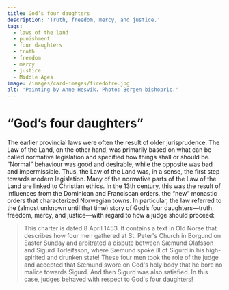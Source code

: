 ```yaml
---
title: God’s four daughters
description: 'Truth, freedom, mercy, and justice.'
tags:
  - laws of the land
  - punishment
  - four daughters
  - truth
  - freedom
  - mercy
  - justice
  - Middle Ages
image: /images/card-images/firedotre.jpg
alt: 'Painting by Anne Hesvik. Photo: Bergen bishopric.'
---
```




# “God’s four daughters”




<Container stil="initial side">
    The earlier provincial laws were often the result of older jurisprudence.
    The Law of the Land, on the other hand, was primarily based on what can be called normative legislation and specified how things shall or should be.
    “Normal” behaviour was good and desirable, while the opposite was bad and impermissible.
    Thus, the Law of the Land was, in a sense, the first step towards modern legislation.
    Many of the normative parts of the Law of the Land are linked to Christian ethics.
    In the 13th century, this was the result of influences from the Dominican and Franciscan orders, the “new” monastic orders that characterized Norwegian towns.
    In particular, the law referred to the (almost unknown until that time) story of God’s four daughters—truth, freedom, mercy, and justice—with regard to how a judge should proceed:
</Container>

<Blockquote
    quote='“And the four sisters are Mercy and Verity, Justice and Peace 
        Mercy is to prevent cruelty or hatred from entering judgements. 
        Verity is to ensure that lies will not be told. 
        Justice is to prevent unrighteousness from skewing just judgements. 
        Peace is to guard against a vehement judgement of condemnation being passed in anger until a just judgement is made.”'
    footer='Human Inviolability section, chapter 18' />



<Work id="ubb-diplom-0130" marcus="https://marcus.uib.no/instance/charter/ubb-diplom-0130.html">
This charter is dated 8 April 1453. It contains a text in Old Norse that describes how four men gathered at St. Peter's Church in Borgund on Easter Sunday and arbitrated a dispute between Sæmund Olafsson and Sigurd Torleifsson, where Sæmund spoke ill of Sigurd in his high-spirited and drunken state! These four men took the role of the judge and accepted that Sæmund swore on God's holy body that he bore no malice towards Sigurd. And then Sigurd was also satisfied. In this case, judges behaved with respect to God's four daughters!
</Work>


